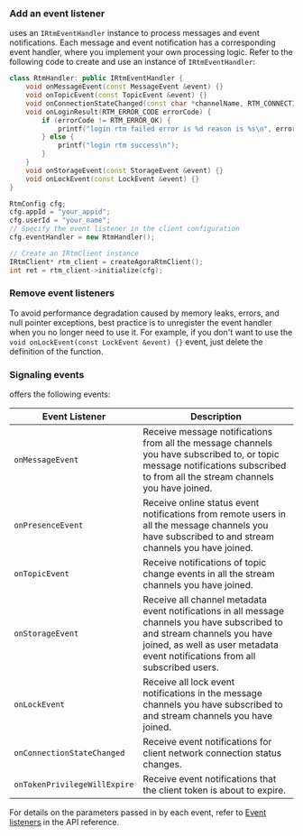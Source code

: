 <PlatformWrapper platform="linux-cpp, windows">

### Add an event listener

<Vg k="SIG"/> uses an `IRtmEventHandler` instance to process messages and event notifications. Each message and event notification has a corresponding event handler, where you implement your own processing logic. Refer to the following code to create and use an instance of `IRtmEventHandler`:

```cpp
class RtmHandler: public IRtmEventHandler {
    void onMessageEvent(const MessageEvent &event) {}
    void onTopicEvent(const TopicEvent &event) {}
    void onConnectionStateChanged(const char *channelName, RTM_CONNECTION_STATE state, RTM_CONNECTION_CHANGE_REASON reason) {}
    void onLoginResult(RTM_ERROR_CODE errorCode) {
        if (errorCode != RTM_ERROR_OK) {
            printf("login rtm failed error is %d reason is %s\n", errorCode, getErrorReason(errorCode));
        } else {
            printf("login rtm success\n");
        }
    }
    void onStorageEvent(const StorageEvent &event) {}
    void onLockEvent(const LockEvent &event) {}
}

RtmConfig cfg;
cfg.appId = "your_appid";
cfg.userId = "your_name";
// Specify the event listener in the client configuration
cfg.eventHandler = new RtmHandler();

// Create an IRtmClient instance
IRtmClient* rtm_client = createAgoraRtmClient();
int ret = rtm_client->initialize(cfg);
```

### Remove event listeners

To avoid performance degradation caused by memory leaks, errors, and null pointer exceptions, best practice is to unregister the event handler when you no longer need to use it. For example, if you don't want to use the `void onLockEvent(const LockEvent &event) {}` event, just delete the definition of the function.

### Signaling events

<Vpd k="SDK" /> offers the following events:  

| Event Listener | Description  |
|---------------------------|-------------------------|
| `onMessageEvent`| Receive message notifications from all the message channels you have subscribed to, or topic message notifications subscribed to from all the stream channels you have joined.  |
| `onPresenceEvent`  | Receive online status event notifications from remote users in all the message channels you have subscribed to and stream channels you have joined. |
| `onTopicEvent`  | Receive notifications of topic change events in all the stream channels you have joined. |
| `onStorageEvent`| Receive all channel metadata event notifications in all message channels you have subscribed to and stream channels you have joined, as well as user metadata event notifications from all subscribed users. |
| `onLockEvent`| Receive all lock event notifications in the message channels you have subscribed to and stream channels you have joined.  |
| `onConnectionStateChanged`| Receive event notifications for client network connection status changes.  |
| `onTokenPrivilegeWillExpire` | Receive event notifications that the client token is about to expire.   |

For details on the parameters passed in by each event, refer to [Event listeners](../reference/api?#event-listeners) in the API reference.

</PlatformWrapper>